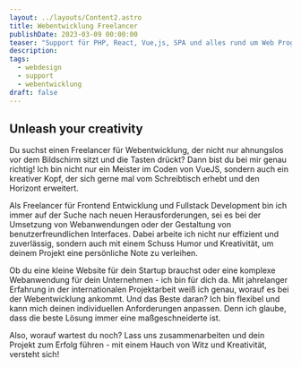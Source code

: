 ```yaml
---
layout: ../layouts/Content2.astro
title: Webentwicklung Freelancer
publishDate: 2023-03-09 00:00:00
teaser: "Support für PHP, React, Vue,js, SPA und alles rund um Web Programmierung"
description:
tags:
  - webdesign
  - support
  - webentwicklung
draft: false
---
```




## Unleash your creativity
Du suchst einen Freelancer für Webentwicklung, der nicht nur ahnungslos vor dem Bildschirm sitzt und die Tasten drückt? Dann bist du bei mir genau richtig! Ich bin nicht nur ein Meister im Coden von VueJS, sondern auch ein kreativer Kopf, der sich gerne mal vom Schreibtisch erhebt und den Horizont erweitert.

Als Freelancer für Frontend Entwicklung und Fullstack Development bin ich immer auf der Suche nach neuen Herausforderungen, sei es bei der Umsetzung von Webanwendungen oder der Gestaltung von benutzerfreundlichen Interfaces. Dabei arbeite ich nicht nur effizient und zuverlässig, sondern auch mit einem Schuss Humor und Kreativität, um deinem Projekt eine persönliche Note zu verleihen.

Ob du eine kleine Website für dein Startup brauchst oder eine komplexe Webanwendung für dein Unternehmen - ich bin für dich da. Mit jahrelanger Erfahrung in der internationalen Projektarbeit weiß ich genau, worauf es bei der Webentwicklung ankommt. Und das Beste daran? Ich bin flexibel und kann mich deinen individuellen Anforderungen anpassen. Denn ich glaube, dass die beste Lösung immer eine maßgeschneiderte ist.

Also, worauf wartest du noch? Lass uns zusammenarbeiten und dein Projekt zum Erfolg führen - mit einem Hauch von Witz und Kreativität, versteht sich!

<ImageWD />
<CTA classes="mb-5 p-3 text-center" />

